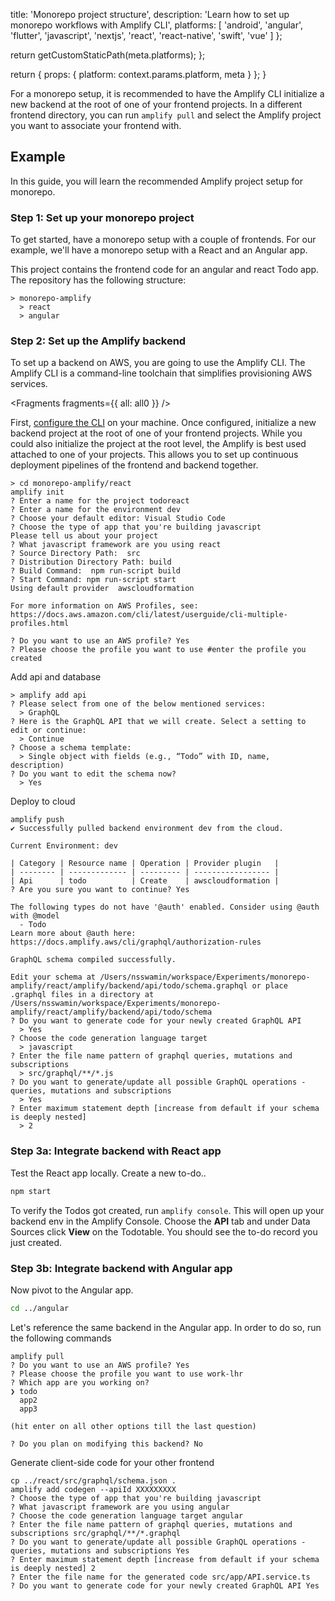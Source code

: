 
  title: 'Monorepo project structure',
  description: 'Learn how to set up monorepo workflows with Amplify CLI',
  platforms: [
    'android',
    'angular',
    'flutter',
    'javascript',
    'nextjs',
    'react',
    'react-native',
    'swift',
    'vue'
  ]
};

  return getCustomStaticPath(meta.platforms);
};

  return {
    props: {
      platform: context.params.platform,
      meta
    }
  };
}

For a monorepo setup, it is recommended to have the Amplify CLI initialize a new backend at the root of one of your frontend projects. In a different frontend directory, you can run `amplify pull` and select the Amplify project you want to associate your frontend with.

## Example

In this guide, you will learn the recommended Amplify project setup for monorepo.

### Step 1: Set up your monorepo project

To get started, have a monorepo setup with a couple of frontends. For our example, we'll have a monorepo setup with a React and an Angular app.

This project contains the frontend code for an angular and react Todo app. The repository has the following structure:

```console
> monorepo-amplify
  > react
  > angular
```

### Step 2: Set up the Amplify backend

To set up a backend on AWS, you are going to use the Amplify CLI. The Amplify CLI is a command-line toolchain that simplifies provisioning AWS services.


<Fragments fragments={{ all: all0 }} />

First, [configure the CLI](/cli/start/install#configure-the-amplify-cli) on your machine. Once configured, initialize a new backend project at the root of one of your frontend projects. While you could also initialize the project at the root level, the Amplify is best used attached to one of your projects. This allows you to set up continuous deployment pipelines of the frontend and backend together.

```console
> cd monorepo-amplify/react
amplify init
? Enter a name for the project todoreact
? Enter a name for the environment dev
? Choose your default editor: Visual Studio Code
? Choose the type of app that you're building javascript
Please tell us about your project
? What javascript framework are you using react
? Source Directory Path:  src
? Distribution Directory Path: build
? Build Command:  npm run-script build
? Start Command: npm run-script start
Using default provider  awscloudformation

For more information on AWS Profiles, see:
https://docs.aws.amazon.com/cli/latest/userguide/cli-multiple-profiles.html

? Do you want to use an AWS profile? Yes
? Please choose the profile you want to use #enter the profile you created
```

Add api and database

```console
> amplify add api
? Please select from one of the below mentioned services:
  > GraphQL
? Here is the GraphQL API that we will create. Select a setting to edit or continue:
  > Continue
? Choose a schema template:
  > Single object with fields (e.g., “Todo” with ID, name, description)
? Do you want to edit the schema now?
  > Yes
```

Deploy to cloud

```console
amplify push
✔ Successfully pulled backend environment dev from the cloud.

Current Environment: dev

| Category | Resource name | Operation | Provider plugin   |
| -------- | ------------- | --------- | ----------------- |
| Api      | todo          | Create    | awscloudformation |
? Are you sure you want to continue? Yes

The following types do not have '@auth' enabled. Consider using @auth with @model
  - Todo
Learn more about @auth here: https://docs.amplify.aws/cli/graphql/authorization-rules

GraphQL schema compiled successfully.

Edit your schema at /Users/nsswamin/workspace/Experiments/monorepo-amplify/react/amplify/backend/api/todo/schema.graphql or place .graphql files in a directory at /Users/nsswamin/workspace/Experiments/monorepo-amplify/react/amplify/backend/api/todo/schema
? Do you want to generate code for your newly created GraphQL API
  > Yes
? Choose the code generation language target
  > javascript
? Enter the file name pattern of graphql queries, mutations and subscriptions
  > src/graphql/**/*.js
? Do you want to generate/update all possible GraphQL operations - queries, mutations and subscriptions
  > Yes
? Enter maximum statement depth [increase from default if your schema is deeply nested]
  > 2
```

### Step 3a: Integrate backend with React app

Test the React app locally. Create a new to-do..

```bash
npm start
```

To verify the Todos got created, run `amplify console`. This will open up your backend env in the Amplify Console. Choose the **API** tab and under Data Sources click **View** on the Todotable. You should see the to-do record you just created.

### Step 3b: Integrate backend with Angular app

Now pivot to the Angular app.

```bash
cd ../angular
```

Let's reference the same backend in the Angular app. In order to do so, run the following commands

```console
amplify pull
? Do you want to use an AWS profile? Yes
? Please choose the profile you want to use work-lhr
? Which app are you working on?
❯ todo
  app2
  app3

(hit enter on all other options till the last question)

? Do you plan on modifying this backend? No
```

Generate client-side code for your other frontend

```console
cp ../react/src/graphql/schema.json .
amplify add codegen --apiId XXXXXXXXX
? Choose the type of app that you're building javascript
? What javascript framework are you using angular
? Choose the code generation language target angular
? Enter the file name pattern of graphql queries, mutations and subscriptions src/graphql/**/*.graphql
? Do you want to generate/update all possible GraphQL operations - queries, mutations and subscriptions Yes
? Enter maximum statement depth [increase from default if your schema is deeply nested] 2
? Enter the file name for the generated code src/app/API.service.ts
? Do you want to generate code for your newly created GraphQL API Yes
```
